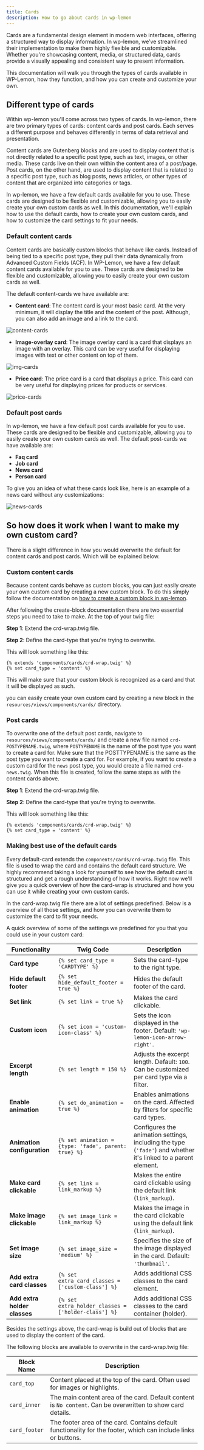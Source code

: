 ```yaml
---
title: Cards
description: How to go about cards in wp-lemon
---
```


Cards are a fundamental design element in modern web interfaces, offering a structured way to display information. 
In wp-lemon, we’ve streamlined their implementation to make them highly flexible and customizable. 
Whether you're showcasing content, media, or structured data, cards provide a visually appealing and consistent way to present information.

This documentation will walk you through the types of cards available in WP-Lemon, how they function, and how you can create and customize your own.

## Different type of cards
Within wp-lemon you'll come across two types of cards. In wp-lemon, there are two primary types of cards: content cards and post cards. 
Each serves a different purpose and behaves differently in terms of data retrieval and presentation.

Content cards are Gutenberg blocks and are used to display content that is not directly related to a specific post type, such as text, images, or other media. These cards live on their own within the content area of a post/page.
Post cards, on the other hand, are used to display content that is related to a specific post type, such as blog posts, news articles, or other types of content that are organized into categories or tags.

In wp-lemon, we have a few default cards available for you to use. These cards are designed to be flexible and customizable, allowing you to easily create your own custom cards as well.
In this documentation, we'll explain how to use the default cards, how to create your own custom cards, and how to customize the card settings to fit your needs.

### Default content cards
Content cards are basically custom blocks that behave like cards. 
Instead of being tied to a specific post type, they pull their data dynamically from Advanced Custom Fields (ACF).
In WP-Lemon, we have a few default content cards available for you to use. 
These cards are designed to be flexible and customizable, allowing you to easily create your own custom cards as well.

The default content-cards we have available are:
- **Content card**:
The content card is your most basic card. At the very minimum, it will display the title and the content of the post.
Although, you can also add an image and a link to the card.

![content-cards](/doc-images/card-examples/content-cards.png)


- **Image-overlay card**:
The image overlay card is a card that displays an image with an overlay. 
This card can be very useful for displaying images with text or other content on top of them.

![img-cards](/doc-images/card-examples/img-cards.png)


- **Price card**:
The price card is a card that displays a price. 
This card can be very useful for displaying prices for products or services.

![price-cards](/doc-images/card-examples/price-cards.png)

### Default post cards
In wp-lemon, we have a few default post cards available for you to use. These cards are designed to be flexible and customizable, allowing you to easily create your own custom cards as well.
The default post-cards we have available are:

- **Faq card**
- **Job card**
- **News card**
- **Person card**

To give you an idea of what these cards look like, here is an example of a news card without any customizations:

![news-cards](/doc-images/card-examples/news-cards.png)

## So how does it work when I want to make my own custom card?
There is a slight difference in how you would overwrite the default for content cards and post cards.
Which will be explained below.

### Custom content cards
Because content cards behave as custom blocks, you can just easily create your own custom card by creating a new custom block.
To do this simply follow the documentation on [how to create a custom block in wp-lemon](/blocks/create-block).

After following the create-block documentation there are two essential steps you need to take to make. At the top of your twig file:

**Step 1**: Extend the crd-wrap.twig file.

**Step 2**: Define the card-type that you're trying to overwrite.

This will look something like this:
```twig
{% extends 'components/cards/crd-wrap.twig' %}
{% set card_type = 'content' %}
```	

This will make sure that your custom block is recognized as a card and that it will be displayed as such. 

you can easily create your own custom card by creating a new block in the `resources/views/components/cards/` directory.

### Post cards
To overwrite one of the default post cards, navigate to `resources/views/components/cards/` 
and create a new file named `crd-POSTYPENAME.twig`, where `POSTYPENAME` is the name of the post type you want to create a card for.
Make sure that the POSTTYPENAME is the same as the post type you want to create a card for.
For example, if you want to create a custom card for the `news` post type, you would create a file named `crd-news.twig`.
When this file is created, follow the same steps as with the content cards above.

**Step 1**: Extend the crd-wrap.twig file.

**Step 2**: Define the card-type that you're trying to overwrite.

This will look something like this:
```twig
{% extends 'components/cards/crd-wrap.twig' %}
{% set card_type = 'content' %}
```	

### Making best use of the default cards
Every default-card extends the `components/cards/crd-wrap.twig` file. 
This file is used to wrap the card and contains the default card structure.
We highly recommend taking a look for yourself to see how the default card is structured 
and get a rough understanding of how it works. Right now we'll give you a quick overview of how the card-wrap is structured and how you can use it while creating your own custom cards.

In the card-wrap.twig file there are a lot of settings predefined.
Below is a overview of all those settings, and how you can overwrite them to customize the card to fit your needs. 

A quick overview of some of the settings we predefined for you that you could use in your custom card:

| **Functionality**            | **Twig Code**                                  | **Description**                                                                                                           |
|------------------------------|------------------------------------------------|---------------------------------------------------------------------------------------------------------------------------|
| **Card type**                | `{% set card_type = 'CARDTYPE' %}`             | Sets the card-type to the right type.                                                                                     |
| **Hide default footer**      | `{% set hide_default_footer = true %}`         | Hides the default footer of the card.                                                                                     |
| **Set link**      | `{% set link = true %}`                        | Makes the card clickable.                                                                                     |
| **Custom icon**              | `{% set icon = 'custom-icon-class' %}`         | Sets the icon displayed in the footer. Default: `'wp-lemon-icon-arrow-right'`.                                            |
| **Excerpt length**           | `{% set length = 150 %}`                       | Adjusts the excerpt length. Default: `100`. Can be customized per card type via a filter.                                 |
| **Enable animation**         | `{% set do_animation = true %}`                | Enables animations on the card. Affected by filters for specific card types.                                              |
| **Animation configuration**  | `{% set animation = {type: 'fade', parent: true} %}` | Configures the animation settings, including the type (`'fade'`) and whether it's linked to a parent element.           |
| **Make card clickable**      | `{% set link = link_markup %}`                 | Makes the entire card clickable using the default link (`link_markup`).                                                   |
| **Make image clickable**     | `{% set image_link = link_markup %}`           | Makes the image in the card clickable using the default link (`link_markup`).                                             |
| **Set image size**           | `{% set image_size = 'medium' %}`              | Specifies the size of the image displayed in the card. Default: `'thumbnail'`.                                            |
| **Add extra card classes**   | `{% set extra_card_classes = ['custom-class'] %}` | Adds additional CSS classes to the card element.                                                                         |
| **Add extra holder classes** | `{% set extra_holder_classes = ['holder-class'] %}` | Adds additional CSS classes to the card container (holder).                                                             |

Besides the settings above, the card-wrap is build out of blocks that are used to display the content of the card.

The following blocks are available to overwrite in the card-wrap.twig file:

| **Block Name**  | **Description**                                                                                                  |
|------------------|------------------------------------------------------------------------------------------------------------------|
| `card_top`       | Content placed at the top of the card. Often used for images or highlights.                                     |
| `card_inner`     | The main content area of the card. Default content is `No content`. Can be overwritten to show card details.    |
| `card_footer`    | The footer area of the card. Contains default functionality for the footer, which can include links or buttons. |


